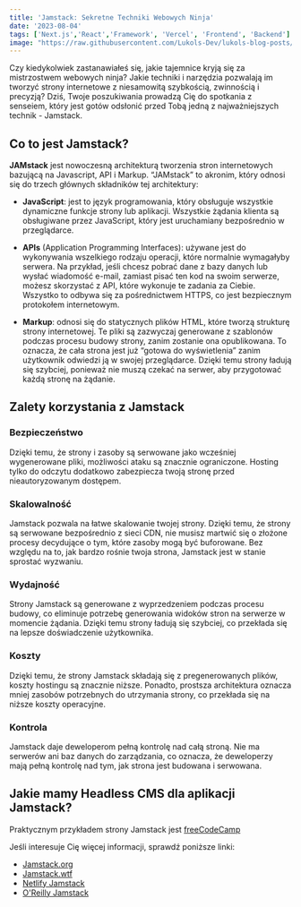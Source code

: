 ```yaml
---
title: 'Jamstack: Sekretne Techniki Webowych Ninja'
date: '2023-08-04'
tags: ['Next.js','React','Framework', 'Vercel', 'Frontend', 'Backend']
image: "https://raw.githubusercontent.com/Lukols-Dev/lukols-blog-posts/main/images/jamstack-sekretne-techniki-webowych-ninja/jamstack.png"
---
```


<CustomImage src="https://raw.githubusercontent.com/Lukols-Dev/lukols-blog-posts/main/images/jamstack-sekretne-techniki-webowych-ninja/jamstack.png" alt="Jamstack" />

Czy kiedykolwiek zastanawiałeś się, jakie tajemnice kryją się za mistrzostwem webowych ninja? Jakie techniki i narzędzia pozwalają im tworzyć strony internetowe z niesamowitą szybkością, zwinnością i precyzją? Dziś, Twoje poszukiwania prowadzą Cię do spotkania z senseiem, który jest gotów odsłonić przed Tobą jedną z najważniejszych technik - Jamstack.

## Co to jest Jamstack?

**JAMstack** jest nowoczesną architekturą tworzenia stron internetowych bazującą na Javascript, API i Markup. “JAMstack” to akronim, który odnosi się do trzech głównych składników tej architektury:

- **JavaScript**: jest to język programowania, który obsługuje wszystkie dynamiczne funkcje strony lub aplikacji. Wszystkie żądania klienta są obsługiwane przez JavaScript, który jest uruchamiany bezpośrednio w przeglądarce.

- **APIs** (Application Programming Interfaces): używane jest do wykonywania wszelkiego rodzaju operacji, które normalnie wymagałyby serwera. Na przykład, jeśli chcesz pobrać dane z bazy danych lub wysłać wiadomość e-mail, zamiast pisać ten kod na swoim serwerze, możesz skorzystać z API, które wykonuje te zadania za Ciebie. Wszystko to odbywa się za pośrednictwem HTTPS, co jest bezpiecznym protokołem internetowym.

- **Markup**: odnosi się do statycznych plików HTML, które tworzą strukturę strony internetowej. Te pliki są zazwyczaj generowane z szablonów podczas procesu budowy strony, zanim zostanie ona opublikowana. To oznacza, że cała strona jest już  “gotowa do wyświetlenia” zanim użytkownik odwiedzi ją w swojej przeglądarce. Dzięki temu strony ładują się szybciej, ponieważ nie muszą czekać na serwer, aby przygotować każdą stronę na żądanie.

<CustomImage src="https://raw.githubusercontent.com/Lukols-Dev/lukols-blog-posts/main/images/jamstack-sekretne-techniki-webowych-ninja/jam.png" alt="JAM" />

## Zalety korzystania z Jamstack

### Bezpieczeństwo

Dzięki temu, że strony i zasoby są serwowane jako wcześniej wygenerowane pliki, możliwości ataku są znacznie ograniczone. Hosting tylko do odczytu dodatkowo zabezpiecza twoją stronę przed nieautoryzowanym dostępem.

### Skalowalność

Jamstack pozwala na łatwe skalowanie twojej strony. Dzięki temu, że strony są serwowane bezpośrednio z sieci CDN, nie musisz martwić się o złożone procesy decydujące o tym, które zasoby mogą być buforowane. Bez względu na to, jak bardzo rośnie twoja strona, Jamstack jest w stanie sprostać wyzwaniu.

### Wydajność

Strony Jamstack są generowane z wyprzedzeniem podczas procesu budowy, co eliminuje potrzebę generowania widoków stron na serwerze w momencie żądania. Dzięki temu strony ładują się szybciej, co przekłada się na lepsze doświadczenie użytkownika.

### Koszty

Dzięki temu, że strony Jamstack składają się z pregenerowanych plików, koszty hostingu są znacznie niższe. Ponadto, prostsza architektura oznacza mniej zasobów potrzebnych do utrzymania strony, co przekłada się na niższe koszty operacyjne.

### Kontrola

Jamstack daje deweloperom pełną kontrolę nad całą stroną. Nie ma serwerów ani baz danych do zarządzania, co oznacza, że deweloperzy mają pełną kontrolę nad tym, jak strona jest budowana i serwowana.

## Jakie mamy Headless CMS dla aplikacji Jamstack?

<CustomImage src="https://raw.githubusercontent.com/Lukols-Dev/lukols-blog-posts/main/images/jamstack-sekretne-techniki-webowych-ninja/cms.png" alt="CMS" />

Praktycznym przykładem strony Jamstack jest [freeCodeCamp](https://www.freecodecamp.org/)

<CustomImage src="https://raw.githubusercontent.com/Lukols-Dev/lukols-blog-posts/main/images/jamstack-sekretne-techniki-webowych-ninja/freecodecamp.png" alt="Freecodecamp" />

Jeśli interesuje Cię więcej informacji, sprawdź poniższe linki:
- [Jamstack.org](https://jamstack.org/)
- [Jamstack.wtf](https://jamstack.wtf/)
- [Netlify Jamstack](https://www.netlify.com/jamstack/)
- [O'Reilly Jamstack](https://www.netlify.com/oreilly-jamstack/)


